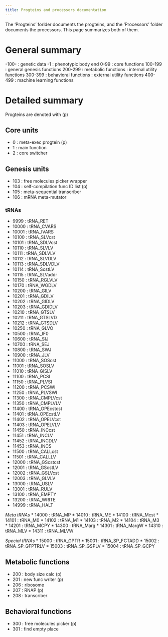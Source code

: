 ```yaml
---
title: Progteins and processors documentation
---
```


The 'Progteins' forlder documents the progteins, and the  'Processors' folder documents the processors.
This page summarizes both of them.

# General summary

-100- : genetic data
-1 : phenotypic body end
0-99 : core functions
100-199 : general genesis functions
200-299 : metabolic functions : internal utility functions
300-399 : behavioral functions : external utility functions
400-499 : machine learning functions

# Detailed summary

Progteins are denoted with (p)

## Core units

* 0 : meta-exec progtein (p)
* 1 : main function
* 2 : core switcher

## Genesis units

* 103 : free molecules picker wrapper
* 104 : self-compilation func ID list (p)
* 105 : meta-sequential transcriber
* 106 : mRNA meta-mutator

### tRNAs

* 9999 : tRNA_RET
* 10000 : tRNA_CVARS
* 10001 : tRNA_IVARS
* 10100 : tRNA_SLVcst
* 10101 : tRNA_SDLVcst
* 10110 : tRNA_SLVLV
* 10111 : tRNA_SDLVLV
* 10112 : tRNA_SLVDLV
* 10113 : tRNA_SDLVDLV
* 10114 : tRNA_ScstLV
* 10115 : tRNA_SLVaddr
* 10150 : tRNA_RGLVLV
* 10170 : tRNA_WGDLV
* 10200 : tRNA_GILV
* 10201 : tRNA_GDILV
* 10202 : tRNA_GIDLV
* 10203 : tRNA_GDIDLV
* 10210 : tRNA_GTSLV
* 10211 : tRNA_GTSLVD
* 10212 : tRNA_GTSDLV
* 10250 : tRNA_GLVO
* 10500 : tRNA_IF0
* 10600 : tRNA_SIJ
* 10700 : tRNA_SEJ
* 10800 : tRNA_SWJ
* 10900 : tRNA_JLV
* 11000 : tRNA_SOScst
* 11001 : tRNA_SOSLV
* 11010 : tRNA_GISLV
* 11100 : tRNA_PCSI
* 11150 : tRNA_PLVSI
* 11200 : tRNA_PCSWI
* 11250 : tRNA_PLVSWI
* 11300 : tRNA_CMPLVcst
* 11350 : tRNA_CMPLVLV
* 11400 : tRNA_OPEcstcst
* 11401 : tRNA_OPEcstLV
* 11402 : tRNA_OPELVcst
* 11403 : tRNA_OPELVLV
* 11450 : tRNA_INCcst
* 11451 : tRNA_INCLV
* 11452 : tRNA_INCDLV
* 11453 : tRNA_INCS
* 11500 : tRNA_CALLcst
* 11501 : tRNA_CALLLV
* 12000 : tRNA_GScstcst
* 12001 : tRNA_GScstLV
* 12002 : tRNA_GSLVcst
* 12003 : tRNA_GLVLV
* 13000 : tRNA_USLV
* 13001 : tRNA_RULV
* 13100 : tRNA_EMPTY
* 13200 : tRNA_WRITE
* 14999 : tRNA_HALT

*Meta tRNAs*
* 14000 : tRNA_MP
* 14010 : tRNA_ME
* 14100 : tRNA_Mcst
* 14101 : tRNA_M0
* 14102 : tRNA_M1
* 14103 : tRNA_M2
* 14104 : tRNA_M3
* 14201 : tRNA_MCPY
* 14300 : tRNA_Marg
* 14301 : tRNA_MargW
* 14310 : tRNA_MLV
* 14311 : tRNA_MLVW

*Special tRNAs*
* 15000 : tRNA_GPTR
* 15001 : tRNA_SP_FCTADD
* 15002 : tRNA_SP_GFPTRLV
* 15003 : tRNA_SP_GSPLV
* 15004 : tRNA_SP_GCPY

## Metabolic functions

* 200 : body size calc (p)
* 201 : new func writer (p)
* 206 : ribosome
* 207 : RNAP (p)
* 208 : transcriber

## Behavioral functions

* 300 : free molecules picker (p)
* 301 : find empty place
